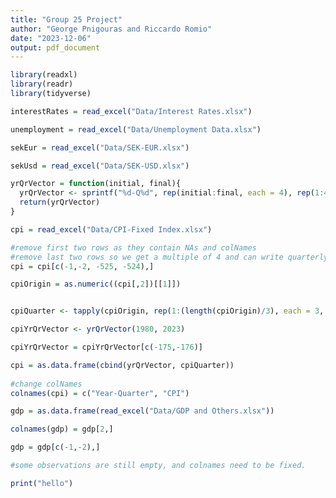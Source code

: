 ```yaml
---
title: "Group 25 Project"
author: "George Pnigouras and Riccardo Romio"
date: "2023-12-06"
output: pdf_document
---
```



```r
library(readxl)
library(readr)
library(tidyverse)
```

```r
interestRates = read_excel("Data/Interest Rates.xlsx")

unemployment = read_excel("Data/Unemployment Data.xlsx")

sekEur = read_excel("Data/SEK-EUR.xlsx")

sekUsd = read_excel("Data/SEK-USD.xlsx")
```
```r
yrQrVector = function(initial, final){
  yrQrVector <- sprintf("%d-Q%d", rep(initial:final, each = 4), rep(1:4, times = final - initial + 1))
  return(yrQrVector)
}
```


```r
cpi = read_excel("Data/CPI-Fixed Index.xlsx")

#remove first two rows as they contain NAs and colNames
#remove last two rows so we get a multiple of 4 and can write quarterly averages
cpi = cpi[c(-1,-2, -525, -524),] 

cpiOrigin = as.numeric((cpi[,2])[[1]])


cpiQuarter <- tapply(cpiOrigin, rep(1:(length(cpiOrigin)/3), each = 3, length.out = length(cpiOrigin)), mean)

cpiYrQrVector <- yrQrVector(1980, 2023)

cpiYrQrVector = cpiYrQrVector[c(-175,-176)]

cpi = as.data.frame(cbind(yrQrVector, cpiQuarter))
  
#change colNames
colnames(cpi) = c("Year-Quarter", "CPI") 
```

```r
gdp = as.data.frame(read_excel("Data/GDP and Others.xlsx"))

colnames(gdp) = gdp[2,]

gdp = gdp[c(-1,-2),]

#some observations are still empty, and colnames need to be fixed.
```

```r
print("hello")
```

